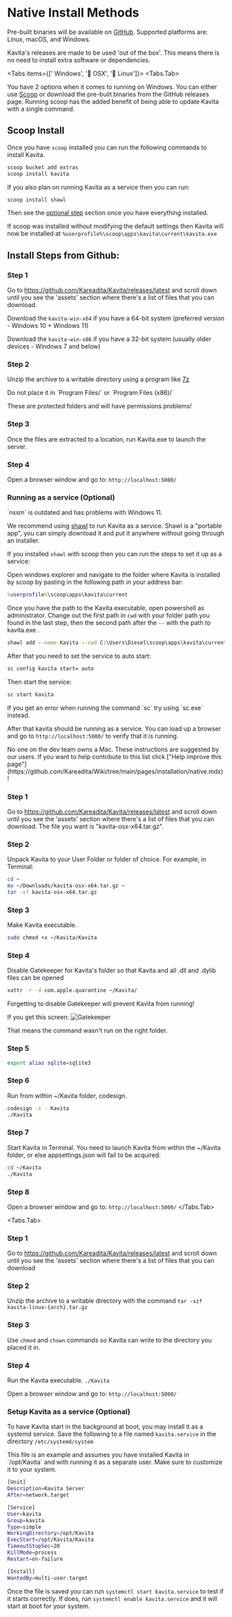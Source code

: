 
# Native Install Methods

Pre-built binaries will be available on [GitHub](https://github.com/Kareadita/Kavita/releases). Supported platforms are: Linux, macOS, and Windows.

Kavita's releases are made to be used 'out of the box'. This means there is no need to install extra software or dependencies. 

<Tabs items={[' Windows', '🍎 OSX', '🐧 Linux']}>
  <Tabs.Tab>

You have 2 options when it comes to running on Windows. You can either use [Scoop](https://scoop.sh/) or download the pre-built binaries from the GitHub releases page. Running scoop has the added benefit of being able to update Kavita with a single command.

## Scoop Install

Once you have `scoop` installed you can run the following commands to install Kavita. 

```cmd
scoop bucket add extras
scoop install kavita
```

If you also plan on running Kavita as a service then you can run: 
```cmd
scoop install shawl
```

Then see the [optional step](#running-as-a-service-optional) section once you have everything installed. 

If scoop was installed without modifying the default settings then Kavita will now be installed at `%userprofile%\scoop\apps\kavita\current\kavita.exe`

## Install Steps from Github:

<Steps>

<h3> Step 1 </h3>
 
Go to https://github.com/Kareadita/Kavita/releases/latest and scroll down until you see the 'assets' section where there's a list of files that you can download. 

Download the `kavita-win-x64` if you have a 64-bit system (preferred version - Windows 10 + Windows 11)

Download the `kavita-win-x86` if you have a 32-bit system (usually older devices - Windows 7 and below)

 
<h3> Step 2 </h3>
 
Unzip the archive to a writable directory using a program like [7z](https://www.7-zip.org/)

<Callout type="error">
Do not place it in `Program Files/` or `Program Files (x86)/`

These are protected folders and will have permissions problems!
</Callout>

<h3> Step 3 </h3>

Once the files are extracted to a location, run Kavita.exe to launch the server.

<h3> Step 4 </h3>

Open a browser window and go to: `http://localhost:5000/`

### Running as a service (Optional)

<Callout type="error">
  `nssm` is outdated and has problems with Windows 11.  
</Callout>

We recommend using [shawl](https://github.com/mtkennerly/shawl) to run Kavita as a service. Shawl is a "portable app", you can simply download it and put it anywhere without going through an installer.

If you installed `shawl` with scoop then you can run the steps to set it up as a service:

Open windows explorer and navigate to the folder where Kavita is installed by scoop by pasting in the following path in your address bar:

```cmd copy
%userprofile%\scoop\apps\kavita\current
```

Once you have the path to the Kavita executable, open powershell as administrator. Change out the first path in `cwd` with your folder path you found in the last step, then the second path after the `--` with the path to kavita.exe .

```cmd
shawl add --name Kavita --cwd C:\Users\Diesel\scoop\apps\kavita\current -- C:\Users\Diesel\scoop\apps\kavita\current\Kavita.exe
```

After that you need to set the service to auto start:

```cmd copy
sc config kavita start= auto
```

Then start the service:
  
```cmd copy
sc start kavita
```
<Callout type="info">
  If you get an error when running the command `sc` try using `sc.exe` instead.
</Callout>

After that kavita should be running as a service. You can load up a browser and go to `http://localhost:5000/` to verify that it is running.

</Steps>
</Tabs.Tab>
<Tabs.Tab>
  
<Callout type="warning">
  No one on the dev team owns a Mac. These instructions are suggested by our users. If you want to help contribute to this list click ["Help improve this page"](https://github.com/Kareadita/Wiki/tree/main/pages/installation/native.mdx)!
</Callout>

<Steps>
<h3> Step 1 </h3>
 
Go to https://github.com/Kareadita/Kavita/releases/latest and scroll down until you see the 'assets' section where there's a list of files that you can download. The file you want is "kavita-osx-x64.tar.gz".
 
<h3> Step 2 </h3>
 
Unpack Kavita to your User Folder or folder of choice. For example, in Terminal:
```bash
cd ~
mv ~/Downloads/kavita-osx-x64.tar.gz ~
tar -xf kavita-osx-x64.tar.gz
```
<h3> Step 3 </h3>

Make Kavita executable.

```bash
sudo chmod +x ~/Kavita/Kavita
```

<h3> Step 4 </h3>

Disable Gatekeeper for Kavita's folder so that Kavita and all .dll and .dylib files can be opened

```bash
xattr -r -d com.apple.quarantine ~/Kavita/
```

Forgetting to disable Gatekeeper will prevent Kavita from running!

If you get this screen:
![Gatekeeper](/../public/installation/osx-gatekeeper.png "Gatekeeper warning")

That means the command wasn't run on the right folder.

<h3> Step 5 </h3>

```bash
export alias sqlite=sqlite3
```

<h3> Step 6 </h3>

Run from within ~/Kavita folder, codesign.

```bash
codesign -s - Kavita
./Kavita
```

<h3> Step 7 </h3>

Start Kavita in Terminal. You need to launch Kavita from within the ~/Kavita folder, or else appsettings.json will fail to be acquired.

```bash
cd ~/Kavita
./Kavita
```

<h3> Step 8 </h3>

Open a browser window and go to: `http://localhost:5000/`
</Steps>
</Tabs.Tab>

<Tabs.Tab>
<Steps>

<h3> Step 1 </h3>
 
Go to https://github.com/Kareadita/Kavita/releases/latest and scroll down until you see the 'assets' section where there's a list of files that you can download
 
<h3> Step 2 </h3>
 
Unzip the archive to a writable directory with the command `tar -xzf kavita-linux-{arch}.tar.gz`

<h3> Step 3 </h3>

Use `chmod` and `chown` commands so Kavita can write to the directory you placed it in.

<h3> Step 4 </h3>

Run the Kavita executable. `./Kavita`

Open a browser window and go to: `http://localhost:5000/`

<h3> Setup Kavita as a service (Optional) </h3>

To have Kavita start in the background at boot, you may install it as a systemd service. Save the following to a file named `kavita.service` in the directory `/etc/systemd/system`

<Callout type="info">
  This file is an example and assumes you have installed Kavita in `/opt/Kavita` and with running it as a separate user. Make sure to customize it to your system.
</Callout>

```bash copy
[Unit]
Description=Kavita Server
After=network.target

[Service]
User=kavita
Group=kavita
Type=simple
WorkingDirectory=/opt/Kavita
ExecStart=/opt/Kavita/Kavita
TimeoutStopSec=20
KillMode=process
Restart=on-failure

[Install]
WantedBy=multi-user.target
```

Once the file is saved you can run `systemctl start kavita.service` to test if it starts correctly. If does, run `systemctl enable kavita.service` and it will start at boot for your system.

</Steps>
</Tabs.Tab>
</Tabs>

